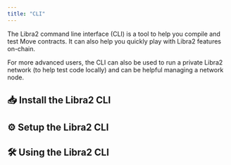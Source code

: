 ```yaml
---
title: "CLI"
---
```



The Libra2 command line interface (CLI) is a tool to help you compile and test Move contracts. It can also help you quickly play with Libra2 features on-chain.

For more advanced users, the CLI can also be used to run a private Libra2 network (to help test code locally) and can be helpful managing a network node.

## 📥 Install the Libra2 CLI

<CardGrid>
  <LinkCard href="/build/cli/install-cli/install-cli-mac" title="Mac" description="Install Libra2 CLI via homebrew" />

  <LinkCard href="/build/cli/install-cli/install-cli-windows" title="Windows" description="Install Libra2 CLI on Windows via powershell script or pre-compiled binary" />

  <LinkCard href="/build/cli/install-cli/install-cli-linux" title="Linux" description="Install Libra2 CLI on Linux via shell script or pre-compiled binary" />

  <LinkCard href="/build/cli/install-cli/install-cli-specific-version" title="Advanced (Install Specific Versions)" description="Build a specific version of the Libra2 CLI from source" />
</CardGrid>

## ⚙️ Setup the Libra2 CLI

<CardGrid>
  <LinkCard href="/build/cli/setup-cli" title="Setup the CLI" description="Setup and configure the Libra2 CLI " />

  <LinkCard href="/build/cli/setup-cli/install-move-prover" title="Advanced (Move Prover)" description="Setup and install the Move Prover" />
</CardGrid>

## 🛠️ Using the Libra2 CLI

<CardGrid>
  <LinkCard href="/build/cli/working-with-move-contracts" title="Move Contracts" description="Compile, Publish, Simulate, and Benchmark Move Contracts " />

  <LinkCard href="/build/cli/trying-things-on-chain" title="Trying things On-chain" description="Interact with Libra2, create accounts, query accounts, use a hardware device like Ledger" />

  <LinkCard href="/build/cli/running-a-local-network" title="Running a Local Network" description="Run a local node / network" />
</CardGrid>
